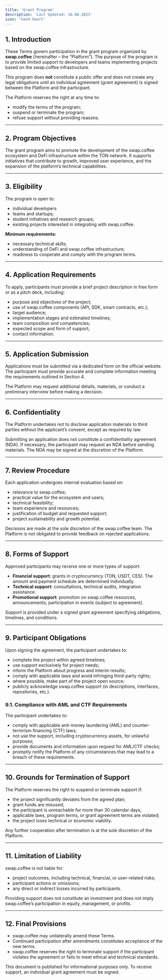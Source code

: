 ```yaml
---
title: 'Grant Program'
description: 'Last Updated: 16.08.2025'
icon: 'hand-heart'
---
```


## 1. Introduction
These Terms govern participation in the grant program organized by **swap.coffee** (hereinafter – the “Platform”).
The purpose of the program is to provide limited support to developers and teams implementing projects based on the swap.coffee infrastructure.

This program does **not** constitute a public offer and does not create any legal obligations until an individual agreement (grant agreement) is signed between the Platform and the participant.

The Platform reserves the right at any time to:
- modify the terms of the program;
- suspend or terminate the program;
- refuse support without providing reasons.

---

## 2. Program Objectives
The grant program aims to promote the development of the swap.coffee ecosystem and DeFi infrastructure within the TON network.
It supports initiatives that contribute to growth, improved user experience, and the expansion of the platform’s technical capabilities.

---

## 3. Eligibility
The program is open to:
- individual developers
- teams and startups;
- student initiatives and research groups;
- existing projects interested in integrating with swap.coffee.

**Minimum requirements:**
- necessary technical skills;
- understanding of DeFi and swap.coffee infrastructure;
- readiness to cooperate and comply with the program terms.

---

## 4. Application Requirements
To apply, participants must provide a brief project description in free form or as a pitch deck, including:
- purpose and objectives of the project;
- use of swap.coffee components (API, SDK, smart contracts, etc.);
- target audience;
- implementation stages and estimated timelines;
- team composition and competencies;
- expected scope and form of support;
- contact information.

---

## 5. Application Submission
Applications must be submitted via a dedicated form on the official website.
The participant must provide accurate and complete information meeting the requirements outlined in Section 4.

The Platform may request additional details, materials, or conduct a preliminary interview before making a decision.

---

## 6. Confidentiality
The Platform undertakes not to disclose application materials to third parties without the applicant’s consent, except as required by law.

Submitting an application does not constitute a confidentiality agreement (NDA).
If necessary, the participant may request an NDA before sending materials. The NDA may be signed at the discretion of the Platform.

---

## 7. Review Procedure
Each application undergoes internal evaluation based on:
- relevance to swap.coffee;
- practical value for the ecosystem and users;
- technical feasibility;
- team experience and resources;
- justification of budget and requested support;
- project sustainability and growth potential.

Decisions are made at the sole discretion of the swap.coffee team.
The Platform is not obligated to provide feedback on rejected applications.

---

## 8. Forms of Support
Approved participants may receive one or more types of support:

- **Financial support**: grants in cryptocurrency (TON, USDT, CES). The amount and payment schedule are determined individually.
- **Technical support**: consultations, technical audits, integration assistance.
- **Promotional support**: promotion on swap.coffee resources, announcements, participation in events (subject to agreement).

Support is provided under a signed grant agreement specifying obligations, timelines, and conditions.

---

## 9. Participant Obligations
Upon signing the agreement, the participant undertakes to:
- complete the project within agreed timelines;
- use support exclusively for project needs;
- inform the Platform about progress and interim results;
- comply with applicable laws and avoid infringing third-party rights;
- where possible, make part of the project open source;
- publicly acknowledge swap.coffee support (in descriptions, interfaces, repositories, etc.).

### 9.1. Compliance with AML and CTF Requirements
The participant undertakes to:
- comply with applicable anti-money laundering (AML) and counter-terrorism financing (CTF) laws;
- not use the support, including cryptocurrency assets, for unlawful purposes;
- provide documents and information upon request for AML/CTF checks;
- promptly notify the Platform of any circumstances that may lead to a breach of these requirements.

---

## 10. Grounds for Termination of Support
The Platform reserves the right to suspend or terminate support if:
- the project significantly deviates from the agreed plan;
- grant funds are misused;
- the participant is unreachable for more than 30 calendar days;
- applicable laws, program terms, or grant agreement terms are violated;
- the project loses technical or economic viability.

Any further cooperation after termination is at the sole discretion of the Platform.

---

## 11. Limitation of Liability
swap.coffee is not liable for:
- project outcomes, including technical, financial, or user-related risks;
- participant actions or omissions;
- any direct or indirect losses incurred by participants.

Providing support does not constitute an investment and does not imply swap.coffee’s participation in equity, management, or profits.

---

## 12. Final Provisions
- swap.coffee may unilaterally amend these Terms.
- Continued participation after amendments constitutes acceptance of the new terms.
- swap.coffee reserves the right to terminate support if the participant violates the agreement or fails to meet ethical and technical standards.

This document is published for informational purposes only.
To receive support, an individual grant agreement must be signed.
